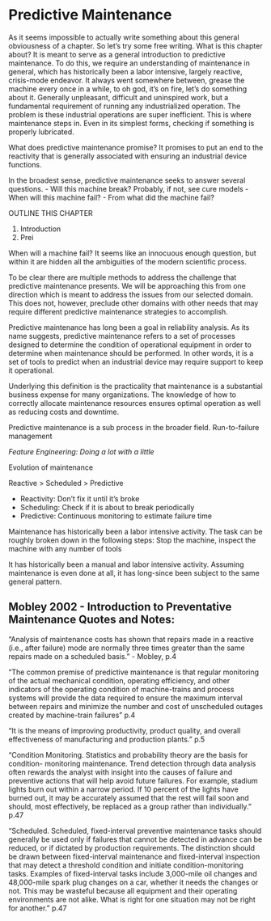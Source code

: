 # Predictive Maintenance


<!-- 

The first chapter examines predictive maintenance and introduces an example domain meant to provide a business case for the further analysis. The solar industry with its heavy reliance on dwindling government subsidies and firm need to reduce costs prove an ideal domain for such systems. Further, the photovoltaic inverter, a device with limited output found at every solar power plant is a highly relevant object of study.


# Predictive Maintenance
	- What is? Details.

Central motivation:
- maintenance tasks are costly
- repair and replacement leads to downtime and decreased output 



-->

As it seems impossible to actually write something about this general obviousness of a chapter. So let's try some free writing. What is this chapter about? It is meant to serve as a general introduction to predictive maintenance. To do this, we require an understanding of maintenance in general, which has historically been a labor intensive, largely reactive, crisis-mode endeavor. It always went somewhere between, grease the machine every once in a while, to oh god, it's on fire, let's do something about it. Generally unpleasant, difficult and uninspired work, but a fundamental requirement of running any industrialized operation. The problem is these industrial operations are super inefficient. This is where maintenance steps in. Even in its simplest forms, checking if something is properly lubricated. 



What does predictive maintenance promise? It promises to put an end to the reactivity that is generally associated with ensuring an industrial device functions.

In the broadest sense, predictive maintenance seeks to answer several questions. 
- Will this machine break? Probably, if not, see cure models
- When will this machine fail?
- From what did the machine fail?


OUTLINE THIS CHAPTER 

1. Introduction
2. Prei








When will a machine fail? It seems like an innocuous enough question, but within it are hidden all the ambiguities of the modern scientific process.




To be clear there are multiple methods to address the challenge that predictive maintenance presents. We will be approaching this from one direction which is meant to address the issues from our selected domain. This does not, however, preclude other domains with other needs that may require different predictive maintenance strategies to accomplish. 




<!-- Introduce and define Maintenance  -->
Predictive maintenance has long been a goal in reliability analysis. As its name suggests, predictive maintenance refers to a set of processes designed to determine the condition of operational equipment in order to determine when maintenance should be performed. <!-- CITEHERE --> In other words, it is a set of tools to predict when an industrial device may require support to keep it operational. 

Underlying this definition is the practicality that maintenance is a substantial business expense for many organizations. The knowledge of how to correctly allocate maintenance resources ensures optimal operation as well as reducing costs and downtime. 




<!-- 
Contextualize predictive maintenance in the framework of general maintenance strategies.
- Subset of preventative maintenance
- Versus corrective maintenance and replacement
 -->

Predictive maintenance is a sub process in the broader field. 
Run-to-failure management

*Feature Engineering: Doing a lot with a little*


<!-- 
- Considerations for how deal with data recording, what to record and why?
	- Failure autopsy, sensors or maintenance testing
	- Continuous monitoring (economically impractical)
	- Hazards of lab testing leading to accelerated failure

- Define a Failure Mode
	- State why it is important for Failure Modes to be separated
	- Use of competing risk models when multiple failure methods occur.
	- Fit one model per failure mode
		- May ignore the dependency among failure modes
-->

Evolution of maintenance

Reactive > Scheduled > Predictive

 - Reactivity: Don't fix it until it's broke
 - Scheduling: Check if it is about to break periodically
 - Predictive: Continuous monitoring to estimate failure time

Maintenance has historically been a labor intensive activity. The task can be roughly broken down in the following steps: Stop the machine, inspect the machine with any number of tools



It has historically been a manual and labor intensive activity. Assuming maintenance is even done at all, it has long-since been subject to the same general pattern. 


## Mobley 2002 - Introduction to Preventative Maintenance Quotes and Notes:

"Analysis of maintenance costs has shown that repairs made in a reactive (i.e., after failure) mode are normally three times greater than the same repairs made on a scheduled basis." - Mobley, p.4


"The common premise of predictive maintenance is that regular monitoring of the actual mechanical condition, operating efficiency, and other indicators of the operating condition of machine-trains and process systems will provide the data required to ensure the maximum interval between repairs and minimize the number and cost of unscheduled outages created by machine-train failures" p.4

"It is the means of improving productivity, product quality, and overall effectiveness of manufacturing and production plants." p.5

"Condition Monitoring. Statistics and probability theory are the basis for condition- monitoring maintenance. Trend detection through data analysis often rewards the analyst with insight into the causes of failure and preventive actions that will help avoid future failures. For example, stadium lights burn out within a narrow period. If 10 percent of the lights have burned out, it may be accurately assumed that the rest will fail soon and should, most effectively, be replaced as a group rather than individually." p.47

"Scheduled. Scheduled, fixed-interval preventive maintenance tasks should generally be used only if failures that cannot be detected in advance can be reduced, or if dictated by production requirements. The distinction should be drawn between fixed-interval maintenance and fixed-interval inspection that may detect a threshold condition and initiate condition-monitoring tasks. Examples of fixed-interval tasks include 3,000-mile oil changes and 48,000-mile spark plug changes on a car, whether it needs the changes or not. This may be wasteful because all equipment and their operating environments are not alike. What is right for one situation may not be right for another." p.47

